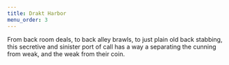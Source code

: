 ```yaml
---
title: Drakt Harbor
menu_order: 3
---
```


From back room deals, to back alley brawls, to just plain old back stabbing, this secretive and sinister port of call has a way a separating the cunning from weak, and the weak from their coin.
